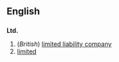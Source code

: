 ==English==
==={{Abbreviation}}===
'''Ltd.'''
#(''British'') [[limited liability company]] 
#[[limited]]